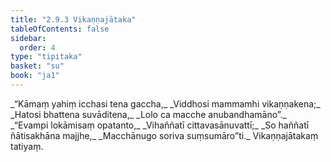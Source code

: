 ```yaml
---
title: "2.9.3 Vikaṇṇajātaka"
tableOfContents: false
sidebar:
  order: 4
type: "tipitaka"
basket: "su"
book: "ja1"
---
```



<DynamicBreadcrumb />

<Division number="165" book="ja1">

<Paragraph number="608" type="verses" book="ja1">
_“Kāmaṃ yahiṃ icchasi tena gaccha,_  
_Viddhosi mammamhi vikaṇṇakena;_  
_Hatosi bhattena suvāditena,_  
_Lolo ca macche anubandhamāno”._  

</Paragraph>

</Division>
<Division number="166" book="ja1">

<Paragraph number="609" type="verses" book="ja1">
_“Evampi lokāmisaṃ opatanto,_  
_Vihaññatī cittavasānuvattī;_  
_So haññatī ñātisakhāna majjhe,_  
_Macchānugo soriva suṃsumāro”ti._  


</Paragraph>
</Division>

<Paragraph number="610" type="center" book="ja1">
Vikaṇṇajātakaṃ tatiyaṃ.
</Paragraph>